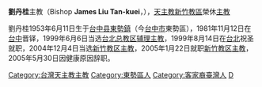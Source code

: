 {{Infobox Christian leader
| honorific-prefix = 主教
| name   = 劉丹桂<br>Bishop James Liu Tan-kuei
| title =[[天主教新竹教區|天主教新竹教區榮休主教]]
| image_name     =|frame|right
| image_size     = 250px
| image_caption  = 
| birth_date  = 1953年6月11日
| birth_place = {{ROC|臺灣省}}[[台中縣|台中縣]][[東勢鎮|東勢鎮]]（今[[台中市|台中市]][[東勢區|東勢區]]）
| death_date  = 
| death_place = 
| nationality={{ROC}}
| occupation     = [[天主教|天主教]][[主教|主教]]
| previous_post = [[天主教新竹教區|天主教新竹教區]][[主教|主教]]<br>[[天主教台北總教區|天主教台北總教區]][[輔理主教|輔理主教]]
| ordination = 1981年11月12日
| consecration = 1999年8月14日
}}

'''劉丹桂'''主教（Bishop '''James Liu Tan-kuei'''，{{bd|1953年|6月11日||}}），[[天主教新竹教區|天主教新竹教區]]榮休[[主教|主教]]

劉丹桂1953年6月11日生于[[台中县|台中县]][[東勢區|東勢鎮]]（今[[台中市|台中市]]東勢區），1981年11月12日在[[台中|台中]]晋铎，1999年6月6日当选[[台北总教区|台北总教区]][[辅理主教|辅理主教]]，1999年8月14日在[[台北|台北]]祝圣就职，2004年12月4日当选[[新竹教区|新竹教区]][[主教|主教]]，2005年1月22日就职[[新竹教区|新竹教区]][[主教|主教]]，2005年5月30日因健康原因辞职。

{{DEFAULTSORT:Liu劉}}
[[Category:台灣天主教主教|Category:台灣天主教主教]]
[[Category:東勢區人|Category:東勢區人]]
[[Category:客家裔臺灣人|Category:客家裔臺灣人]]
[[Category:刘姓|D]]

{{TW-bio-stub}}